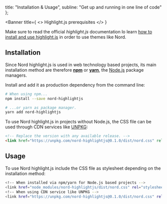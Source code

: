 

  title: "Installation & Usage",
  subline: "Get up and running in one line of code"
};

<ShrinkedWidth value={25}>

<SpaceBox mTop={4} mBottom={4}>
  <WindowCode />
</SpaceBox>

</ShrinkedWidth>

<ShrinkedWidth value={80}>

<WIPNotice />

<Banner
  title={
    <>
      Highlight.js prerequisites
    </>
  }
>

Make sure to read the official _highlight.js_ documentation lo learn [how to install and use highlight.js][hjs-usage] in order to use themes like Nord.

</Banner>

## Installation

Since Nord highlight.js is used in web technology based projects, its main installation method are therefore [**npm**][npm] or [**yarn**][yarn], the [Node.js][] package managers.

Install and add it as production dependency from the command line:

```sh
# When using npm...
npm install --save nord-highlightjs

# ...or yarn as package manager.
yarn add nord-highlightjs
```

To use Nord highlight.js in projects without Node.js, the CSS file can be used through CDN services like [UNPKG][]:

```html
<!-- Replace the version with any available release. -->
<link href="https://unpkg.com/nord-highlightjs@0.1.0/dist/nord.css" rel="stylesheet" type="text/css" />
```

## Usage

To use Nord highlight.js include the CSS file as stylesheet depending on the installation method:

```sh
<!-- When installed via npm/yarn for Node.js based projects -->
<link href="node_modules/nord-highlightjs/dist/nord.css" rel="stylesheet" type="text/css" />
<!-- When using CDN service like UNPKG -->
<link href="https://unpkg.com/nord-highlightjs@0.1.0/dist/nord.css" rel="stylesheet" type="text/css" />
```

</ShrinkedWidth>

[hjs-usage]: https://highlightjs.org/usage
[node.js]: https://nodejs.org
[npm]: https://www.npmjs.com
[unpkg]: https://unpkg.com
[yarn]: https://yarnpkg.com

